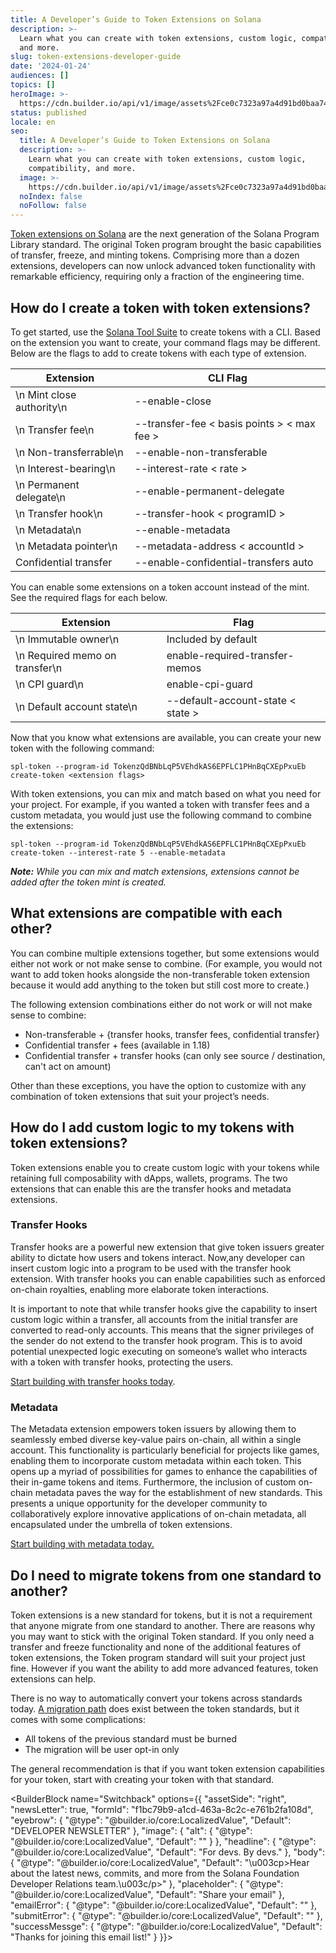 ```yaml
---
title: A Developer’s Guide to Token Extensions on Solana
description: >-
  Learn what you can create with token extensions, custom logic, compatibility,
  and more.
slug: token-extensions-developer-guide
date: '2024-01-24'
audiences: []
topics: []
heroImage: >-
  https://cdn.builder.io/api/v1/image/assets%2Fce0c7323a97a4d91bd0baa7490ec9139%2Fd907dc3f362646a8868ef4bd62de1e87
status: published
locale: en
seo:
  title: A Developer’s Guide to Token Extensions on Solana
  description: >-
    Learn what you can create with token extensions, custom logic,
    compatibility, and more.
  image: >-
    https://cdn.builder.io/api/v1/image/assets%2Fce0c7323a97a4d91bd0baa7490ec9139%2Fd907dc3f362646a8868ef4bd62de1e87
  noIndex: false
  noFollow: false
---
```


[Token extensions on Solana](https://solana.com/tokenextensions) are the next generation of the Solana Program Library standard. The original Token program brought the basic capabilities of transfer, freeze, and minting tokens. Comprising more than a dozen extensions, developers can now unlock advanced token functionality with remarkable efficiency, requiring only a fraction of the engineering time.

## How do I create a token with token extensions?

To get started, use the [Solana Tool Suite](https://docs.solana.com/cli/install-solana-cli-tools) to create tokens with a CLI. Based on the extension you want to create, your command flags may be different. Below are the flags to add to create tokens with each type of extension.


| Extension                        | CLI Flag                                                |
| -------------------------------- | ------------------------------------------------------- |
| \n        Mint close authority\n | --enable-close                                          |
| \n        Transfer fee\n         | --transfer-fee &lt; basis points &gt; &lt; max fee &gt; |
| \n        Non-transferrable\n    | --enable-non-transferable                               |
| \n        Interest-bearing\n     | --interest-rate &lt; rate &gt;                          |
| \n        Permanent delegate\n   | --enable-permanent-delegate                             |
| \n        Transfer hook\n        | --transfer-hook &lt; programID &gt;                     |
| \n        Metadata\n             | --enable-metadata                                       |
| \n        Metadata pointer\n     | --metadata-address &lt; accountId &gt;                  |
| Confidential transfer            | --enable-confidential-transfers auto                    |


You can enable some extensions on a token account instead of the mint. See the required flags for each below.


| Extension                             | Flag                                    |
| ------------------------------------- | --------------------------------------- |
| \n        Immutable owner\n           | Included by default                     |
| \n        Required memo on transfer\n | enable-required-transfer-memos          |
| \n        CPI guard\n                 | enable-cpi-guard                        |
| \n        Default account state\n     | --default-account-state &lt; state &gt; |


<p>Now that you know what extensions are available, you can create your new token with the following command:</p><p><code>spl-token --program-id TokenzQdBNbLqP5VEhdkAS6EPFLC1PHnBqCXEpPxuEb create-token &lt;extension flags&gt;</code></p><p>With token extensions, you can mix and match based on what you need for your project. For example, if you wanted a token with transfer fees and a custom metadata, you would just use the following command to combine the extensions:</p><p><code>spl-token --program-id TokenzQdBNbLqP5VEhdkAS6EPFLC1PHnBqCXEpPxuEb create-token --interest-rate 5 --enable-metadata&nbsp;</code></p><p><strong><em>Note:</em></strong><em> While you can mix and match extensions, extensions cannot be added after the token mint is created.</em></p><h2>What extensions are compatible with each other?</h2><p>You can combine multiple extensions together, but some extensions would either not work or not make sense to combine. (For example, you would not want to add token hooks alongside the non-transferable token extension because it would add anything to the token but still cost more to create.)&nbsp;</p><p>The following extension combinations either do not work or will not make sense to combine:</p><ul><li>Non-transferable + {transfer hooks, transfer fees, confidential transfer}</li><li>Confidential transfer + fees (available in 1.18)</li><li>Confidential transfer + transfer hooks (can only see source / destination, can't act on amount)</li></ul><p>Other than these exceptions, you have the option to customize with any combination of token extensions that suit your project’s needs.</p><h2>How do I add custom logic to my tokens with token extensions?</h2><p>Token extensions enable you to create custom logic with your tokens while retaining full composability with dApps, wallets, programs. The two extensions that can enable this are the transfer hooks and metadata extensions.</p><h3>Transfer Hooks</h3><p>Transfer hooks are a powerful new extension that give token issuers greater ability to dictate how users and tokens interact. Now,any developer can insert custom logic into a program to be used with the transfer hook extension. With transfer hooks you can enable capabilities such as enforced on-chain royalties, enabling more elaborate token interactions.</p><p>It is important to note that while transfer hooks give the capability to insert custom logic within a transfer, all accounts from the initial transfer are converted to read-only accounts. This means that the signer privileges of the sender do not extend to the transfer hook program. This is to avoid potential unexpected logic executing on someone’s wallet who interacts with a token with transfer hooks, protecting the users.</p><p><a href="https://solana.com/developers/guides/token-extensions/transfer-hook" rel="noopener noreferrer" target="_blank">Start building with transfer hooks today</a>.</p><h3>Metadata</h3><p>The Metadata extension empowers token issuers by allowing them to seamlessly embed diverse key-value pairs on-chain, all within a single account. This functionality is particularly beneficial for projects like games, enabling them to incorporate custom metadata within each token. This opens up a myriad of possibilities for games to enhance the capabilities of their in-game tokens and items. Furthermore, the inclusion of custom on-chain metadata paves the way for the establishment of new standards. This presents a unique opportunity for the developer community to collaboratively explore innovative applications of on-chain metadata, all encapsulated under the umbrella of token extensions.</p><p><a href="https://solana.com/developers/guides/token-extensions/metadata-pointer" rel="noopener noreferrer" target="_blank">Start building with metadata today.</a></p><h2>Do I need to migrate tokens from one standard to another?</h2><p>Token extensions is a new standard for tokens, but it is not a requirement that anyone migrate from one standard to another. There are reasons why you may want to stick with the original Token standard. If you only need a transfer and freeze functionality and none of the additional features of token extensions, the Token program standard will suit your project just fine. However if you want the ability to add more advanced features, token extensions can help.</p><p>There is no way to automatically convert your tokens across standards today. <a href="https://spl.solana.com/token-upgrade" rel="noopener noreferrer" target="_blank">A migration path</a> does exist between the token standards, but it comes with some complications:</p><ul><li>All tokens of the previous standard must be burned</li><li>The migration will be user opt-in only</li></ul><p>The general recommendation is that if you want token extension capabilities for your token, start with creating your token with that standard.</p>

<BuilderBlock name="Switchback" options={{
  "assetSide": "right",
  "newsLetter": true,
  "formId": "f1bc79b9-a1cd-463a-8c2c-e761b2fa108d",
  "eyebrow": {
    "@type": "@builder.io/core:LocalizedValue",
    "Default": "DEVELOPER NEWSLETTER"
  },
  "image": {
    "alt": {
      "@type": "@builder.io/core:LocalizedValue",
      "Default": ""
    }
  },
  "headline": {
    "@type": "@builder.io/core:LocalizedValue",
    "Default": "For devs. By devs."
  },
  "body": {
    "@type": "@builder.io/core:LocalizedValue",
    "Default": "\u003cp>Hear about the latest news, commits, and more from the Solana Foundation Developer Relations team.\u003c/p>"
  },
  "placeholder": {
    "@type": "@builder.io/core:LocalizedValue",
    "Default": "Share your email"
  },
  "emailError": {
    "@type": "@builder.io/core:LocalizedValue",
    "Default": ""
  },
  "submitError": {
    "@type": "@builder.io/core:LocalizedValue",
    "Default": ""
  },
  "successMessge": {
    "@type": "@builder.io/core:LocalizedValue",
    "Default": "Thanks for joining this email list!"
  }
}}>

</BuilderBlock>
